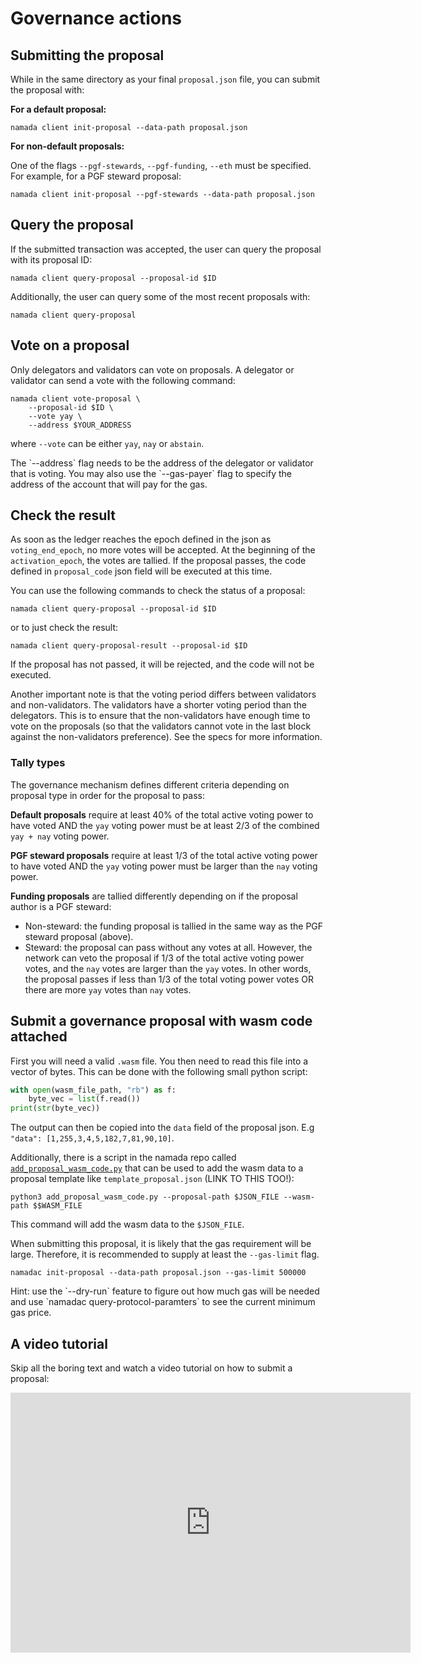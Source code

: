 
# Governance actions

## Submitting the proposal
While in the same directory as your final `proposal.json` file, you can submit the proposal with:

**For a default proposal:**

```shell copy
namada client init-proposal --data-path proposal.json 
```

**For non-default proposals:**

One of the flags `--pgf-stewards`, `--pgf-funding`, `--eth` must be specified. For example, for a PGF steward proposal:

```shell copy
namada client init-proposal --pgf-stewards --data-path proposal.json
```

## Query the proposal
If the submitted transaction was accepted, the user can query the proposal with its proposal ID:

```shell copy
namada client query-proposal --proposal-id $ID
```

Additionally, the user can query some of the most recent proposals with:

```shell copy
namada client query-proposal
```

## Vote on a proposal

Only delegators and validators can vote on proposals. A delegator or validator can send a vote with the following command:

```shell copy
namada client vote-proposal \
    --proposal-id $ID \
    --vote yay \
    --address $YOUR_ADDRESS
```
where `--vote` can be either `yay`, `nay` or `abstain`.

<Callout type="info">
The `--address` flag needs to be the address of the delegator or validator that is voting. You may also use the `--gas-payer` flag to specify the address of the account that will pay for the gas.
</Callout>


## Check the result

As soon as the ledger reaches the epoch defined in the json as `voting_end_epoch`, no more votes will be accepted.
At the beginning of the `activation_epoch`, the votes are tallied.
If the proposal passes, the code defined in `proposal_code` json field will be executed at this time.

You can use the following commands to check the status of a proposal:

```shell copy
namada client query-proposal --proposal-id $ID
```

or to just check the result:

```shell copy
namada client query-proposal-result --proposal-id $ID
```

<Callout type="info">
If the proposal has not passed, it will be rejected, and the code will not be executed.

Another important note is that the voting period differs between validators and non-validators. The validators have a shorter voting period than the delegators. This is to ensure that the non-validators have enough time to vote on the proposals (so that the validators cannot vote in the last block against the non-validators preference). See the specs for more information.
</Callout>

### Tally types
The governance mechanism defines different criteria depending on proposal type in order for the proposal to pass:

**Default proposals** require at least 40% of the total active voting power to have voted AND the `yay` voting power must be at least 2/3 of the combined `yay + nay` voting power.

**PGF steward proposals** require at least 1/3 of the total active voting power to have voted AND the `yay` voting power must be larger than the `nay` voting power.

**Funding proposals** are tallied differently depending on if the proposal author is a PGF steward:
- Non-steward: the funding proposal is tallied in the same way as the PGF steward proposal (above).  
- Steward: the proposal can pass without any votes at all. However, the network can veto the proposal if 1/3 of the total active voting power votes, and the `nay` votes are larger than the `yay` votes.
In other words, the proposal passes if less than 1/3 of the total voting power votes OR there are more `yay` votes than `nay` votes.

## Submit a governance proposal with wasm code attached

First you will need a valid `.wasm` file. You then need to read this file into a vector of bytes. This can be done with the following small python script:

```python
with open(wasm_file_path, "rb") as f:
    byte_vec = list(f.read())
print(str(byte_vec))
```

The output can then be copied into the `data` field of the proposal json. E.g `"data": [1,255,3,4,5,182,7,81,90,10]`.

Additionally, there is a script in the namada repo called [`add_proposal_wasm_code.py`](https://github.com/anoma/namada/blob/main/scripts/add_proposal_wasm_code.py) that can be used to add the wasm data to a proposal template like `template_proposal.json` (LINK TO THIS TOO!):

```shell copy
python3 add_proposal_wasm_code.py --proposal-path $JSON_FILE --wasm-path $$WASM_FILE
```

This command will add the wasm data to the `$JSON_FILE`.

When submitting this proposal, it is likely that the gas requirement will be large. Therefore, it is recommended to supply at least the `--gas-limit` flag.

```shell copy
namadac init-proposal --data-path proposal.json --gas-limit 500000
```

<Callout type="info">
Hint: use the `--dry-run` feature to figure out how much gas will be needed and use `namadac query-protocol-paramters` to see the current minimum gas price.
</Callout>

## A video tutorial
Skip all the boring text and watch a video tutorial on how to submit a proposal:

<iframe src="https://player.vimeo.com/video/914426953?badge=0&amp;autopause=0&amp;player_id=0&amp;app_id=58479" width="640" height="416" frameBorder="0" allow="autoplay; fullscreen; picture-in-picture" allowFullScreen></iframe>
